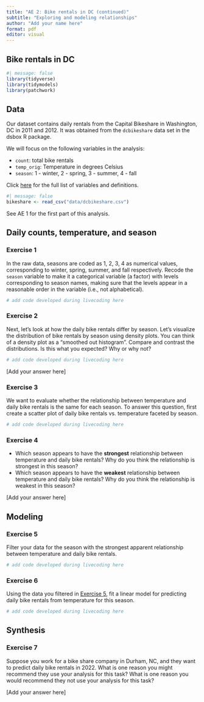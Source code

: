 ```yaml
---
title: "AE 2: Bike rentals in DC (continued)"
subtitle: "Exploring and modeling relationships"
author: "Add your name here"
format: pdf
editor: visual
---
```


## Bike rentals in DC

```r
#| message: false
library(tidyverse)
library(tidymodels)
library(patchwork)
```

## Data

Our dataset contains daily rentals from the Capital Bikeshare in Washington, DC in 2011 and 2012.
It was obtained from the `dcbikeshare` data set in the dsbox R package.

We will focus on the following variables in the analysis:

-   `count`: total bike rentals
-   `temp_orig`: Temperature in degrees Celsius
-   `season`: 1 - winter, 2 - spring, 3 - summer, 4 - fall

Click [here](https://rstudio-education.github.io/dsbox/reference/dcbikeshare.html) for the full list of variables and definitions.

```r
#| message: false
bikeshare <- read_csv("data/dcbikeshare.csv")
```

See AE 1 for the first part of this analysis.

## Daily counts, temperature, and season

### Exercise 1

In the raw data, seasons are coded as 1, 2, 3, 4 as numerical values, corresponding to winter, spring, summer, and fall respectively.
Recode the `season` variable to make it a categorical variable (a factor) with levels corresponding to season names, making sure that the levels appear in a reasonable order in the variable (i.e., not alphabetical).

```r
# add code developed during livecoding here
```

### Exercise 2

Next, let's look at how the daily bike rentals differ by season.
Let's visualize the distribution of bike rentals by season using density plots.
You can think of a density plot as a "smoothed out histogram".
Compare and contrast the distributions.
Is this what you expected?
Why or why not?

```r
# add code developed during livecoding here
```

\[Add your answer here\]

### Exercise 3

We want to evaluate whether the relationship between temperature and daily bike rentals is the same for each season.
To answer this question, first create a scatter plot of daily bike rentals vs. temperature faceted by season.

```r
# add code developed during livecoding here
```

### Exercise 4

-   Which season appears to have the **strongest** relationship between temperature and daily bike rentals? Why do you think the relationship is strongest in this season?
-   Which season appears to have the **weakest** relationship between temperature and daily bike rentals? Why do you think the relationship is weakest in this season?

\[Add your answer here\]

## Modeling

### Exercise 5

Filter your data for the season with the strongest apparent relationship between temperature and daily bike rentals.

```r
# add code developed during livecoding here
```

### Exercise 6

Using the data you filtered in [Exercise 5], fit a linear model for predicting daily bike rentals from temperature for this season.

```r
# add code developed during livecoding here
```

## Synthesis

### Exercise 7

Suppose you work for a bike share company in Durham, NC, and they want to predict daily bike rentals in 2022.
What is one reason you might recommend they use your analysis for this task?
What is one reason you would recommend they not use your analysis for this task?

\[Add your answer here\]
